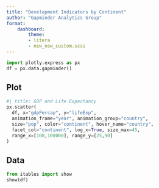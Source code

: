 ```yaml
--- 
title: "Development Indicators by Continent"
author: "Gapminder Analytics Group"
format:
    dashboard:
        theme: 
        - litera
        - new_new_custom.scss
--- 
```


```python
import plotly.express as px
df = px.data.gapminder()
```


::: {.panel-tabset}

## Plot

```python
#| title: GDP and Life Expectancy 
px.scatter(  
  df, x="gdpPercap", y="lifeExp", 
  animation_frame="year", animation_group="country", 
  size="pop", color="continent", hover_name="country",
  facet_col="continent", log_x=True, size_max=45, 
  range_x=[100,100000], range_y=[25,90] 
)  
```

## Data
```python
from itables import show
show(df)
```

:::